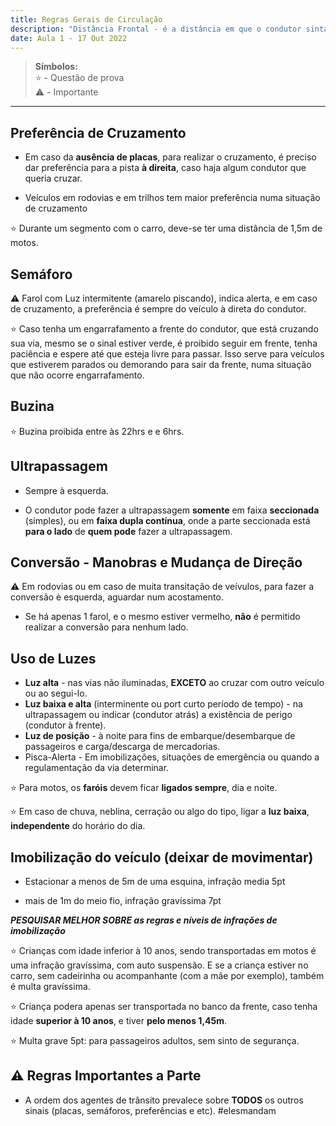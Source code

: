 ---
title: Regras Gerais de Circulação
description: "Distância Frontal - é a distância em que o condutor sinta-se seguro, de forma que possa deter seu veículo se preciso for."
date: Aula 1 - 17 Out 2022
---


> **Símbolos:** <br/> ⭐ - Questão de prova <br/> ⚠️ - Importante

---

## Preferência de Cruzamento

- Em caso da **ausência de placas**, para realizar o cruzamento, é preciso dar preferência para a pista **à direita**, caso haja algum condutor que queria cruzar.

- Veículos em rodovias e em trilhos tem maior preferência numa situação de cruzamento

⭐ Durante um segmento com o carro, deve-se ter uma distância de 1,5m de motos.


## Semáforo

⚠️ Farol com Luz intermitente (amarelo piscando), indica alerta, e em caso de cruzamento, a preferência é sempre do veículo à direta do condutor.

⭐ Caso tenha um engarrafamento a frente do condutor, que está cruzando sua via, mesmo se o sinal estiver verde, é proibido seguir em frente, tenha paciência e espere até que esteja livre para passar. Isso serve para veículos que estiverem parados ou demorando para sair da frente, numa situação que não ocorre engarrafamento.


## Buzina

⭐ Buzina proibida entre às 22hrs e e 6hrs.


## Ultrapassagem

- Sempre à esquerda.

- O condutor pode fazer a ultrapassagem **somente** em faixa **seccionada** (simples), ou em **faixa dupla contínua**, onde a parte seccionada está **para o lado** de **quem pode** fazer a ultrapassagem.


## Conversão - Manobras e Mudança de Direção

⚠️ Em rodovias ou em caso de muita transitação de veívulos, para fazer a conversão è esquerda, aguardar num acostamento.

- Se há apenas 1 farol, e o mesmo estiver vermelho, **não** é permitido realizar a conversão para nenhum lado.


## Uso de Luzes

- **Luz alta** - nas vias não iluminadas, **EXCETO** ao cruzar com outro veículo ou ao segui-lo.
- **Luz baixa e alta** (interminente ou port curto período de tempo) - na ultrapassagem ou indicar (condutor atrás) a existência de perigo (condutor à frente).
- **Luz de posição** - à noite para fins de embarque/desembarque de passageiros e carga/descarga de mercadorias.
- Pisca-Alerta - Em imobilizações, situações de emergência ou quando a regulamentação da via determinar.

⭐ Para motos, os **faróis** devem ficar **ligados sempre**, dia e noite.

⭐ Em caso de chuva, neblina, cerração ou algo do tipo, ligar a **luz baixa**, **independente** do horário do dia.


## Imobilização do veículo (deixar de movimentar)

- Estacionar a menos de 5m de uma esquina, infração media 5pt

- mais de 1m do meio fio, infração gravíssima 7pt

***PESQUISAR MELHOR SOBRE as regras e níveis de infrações de imobilização***


⭐ Crianças com idade inferior à 10 anos, sendo transportadas em motos é uma infração gravíssima, com auto suspensão. E se a criança estiver no carro, sem cadeirinha ou acompanhante (com a mãe por exemplo), também é multa gravíssima.

⭐ Criança podera apenas ser transportada no banco da frente, caso tenha idade **superior à 10 anos**, e tiver **pelo menos 1,45m**.

⭐ Multa grave 5pt: para passageiros adultos, sem sinto de segurança.


## ⚠️ Regras Importantes a Parte

- A ordem dos agentes de trânsito prevalece sobre **TODOS** os outros sinais (placas, semáforos, preferências e etc). #elesmandam






